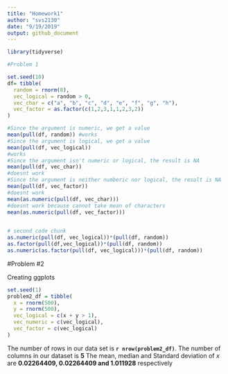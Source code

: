 ```yaml
---
title: "Homework1"
author: "svs2130"
date: "9/19/2019"
output: github_document
---
```


```r
library(tidyverse)

#Problem 1

set.seed(10)
df= tibble(
  random = rnorm(8),
  vec_logical = random > 0,
  vec_char = c("a", "b", "c", "d", "e", "f", "g", "h"),
  vec_factor = as.factor(c(1,2,3,1,1,2,3,2))
)

#Since the argument is numeric, we get a value
mean(pull(df, random)) #works
#Since the argument is logical, we get a value
mean(pull(df, vec_logical)) 
#works
#Since the argument isn't numeric or logical, the result is NA
mean(pull(df, vec_char)) 
#doesnt work
#Since the argument is neither numberic nor logical, the result is NA
mean(pull(df, vec_factor)) 
#doesnt work
mean(as.numeric(pull(df, vec_char))) 
#doesnt work because cannot take mean of characters
mean(as.numeric(pull(df, vec_factor)))
     
```

```r
# second code chunk
as.numeric(pull(df, vec_logical))*(pull(df, random))
as.factor(pull(df,vec_logical))*(pull(df, random))
as.numeric(as.factor(pull(df, vec_logical)))*(pull(df, random))
```


#Problem #2

Creating ggplots

```r

set.seed(1)
problem2_df = tibble(
  x = rnorm(500),
  y = rnorm(500),
  vec_logical = c(x + y > 1),
  vec_numeric = c(vec_logical),
  vec_factor = c(vec_logical)
)
```


The number of rows in our data set is **`r nrow(problem2_df)`**.
The number of columns in our dataset is **5**
The mean, median and Standard deviation of *x* are **0.02264409, 0.02264409 and 1.011928** respectively


```r

```


